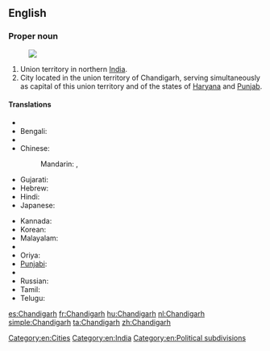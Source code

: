 ==English==
{{wikipedia}}

===Proper noun===
{{en-proper noun}}
[[Image:Chandigarh in India (disputed hatched).svg|thumb|]]
# Union territory in northern [[India]].
# City located in the union territory of Chandigarh, serving simultaneously as capital of this union territory and of the states of [[Haryana]] and [[Punjab]].

====Translations====
{{trans-top|Chandigarh, India}}
* {{trreq|Assamese}}
* Bengali: {{t-|bn|চন্ডীগড়|sc=Beng}}
* {{trreq|Chhattisgarhi}}
* Chinese:
*: Mandarin: {{t|cmn|昌迪加爾|sc=Hani}}, {{t|cmn|昌迪加尔|tr=Chāngdíjiā'ěr|sc=Hani}}
* Gujarati: {{t-|gu|ચંડીગઢ|sc=Gujr}}
* Hebrew: {{t-|he|צ'אנדיגאר}}
* Hindi: {{t-|hi|चंडीगढ़|tr=caṇḍīgaṛh}}
* Japanese: {{t-|ja|チャンディーガル|tr=Chandīgaru}}
{{trans-mid}}
* Kannada: {{t-|kn|ಚಂಡೀಗಡ|sc=Knda}}
* Korean: {{t-|ko|찬디가르|sc=Kore}}
* Malayalam: {{t-|ml|ചണ്ഡീഗഢ്|sc=Mlym}}
* {{trreq|Marathi}}
* Oriya: {{t-|or|ଚଣ୍ଡୀଗଡ଼|sc=Orya}}
* [[Punjabi]]: {{t-|pa|ਚੰਡੀਗੜ੍ਹ|sc=Guru}}
* {{trreq|Rajasthani}}
* Russian: {{t-|ru|Чандигарх|m|tr=Čandigárx}}
* Tamil: {{t-|ta|சண்டிகர்|sc=Taml}}
* Telugu: {{t+|te|చండీగఢ్|sc=Telu}}
{{trans-bottom}}

[[Category:en:Cities]]
[[Category:en:India]]
[[Category:en:Political subdivisions]]

[[es:Chandigarh]]
[[fr:Chandigarh]]
[[hu:Chandigarh]]
[[nl:Chandigarh]]
[[simple:Chandigarh]]
[[ta:Chandigarh]]
[[zh:Chandigarh]]